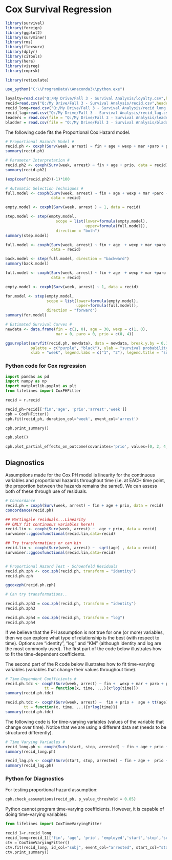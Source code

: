 
# Cox Survival Regression


```r
library(survival)
library(foreign)
library(ggplot2)
library(survminer)
library(rms)
library(flexsurv)
library(dplyr)
library(ciTools)
library(here)
library(visreg)
library(cmprsk)

library(reticulate)

use_python("C:\\ProgramData\\Anaconda3\\python.exe")


```




```r
loyalty=read.csv("Q:/My Drive/Fall 3 - Survival Analysis/loyalty.csv",header=T)
recid=read.csv("Q:/My Drive/Fall 3 - Survival Analysis/recid.csv",header=T)
recid_long=read.csv("Q:/My Drive/Fall 3 - Survival Analysis/recid_long.csv",header=T)
recid_lag=read.csv("Q:/My Drive/Fall 3 - Survival Analysis/recid_lag.csv",header=T)
leaders = read.csv(file = "Q:/My Drive/Fall 3 - Survival Analysis/leaders.csv", header = TRUE)
bladder = read.csv(file = "Q:/My Drive/Fall 3 - Survival Analysis/bladder.csv", header = TRUE)

```


The following code fits the Proportional Cox Hazard model.

```r

# Proportional Hazards Model #
recid.ph <- coxph(Surv(week, arrest) ~ fin + age + wexp + mar +paro + prio, data = recid)
summary(recid.ph)

# Parameter Interpretation #
recid.ph2 <- coxph(Surv(week, arrest) ~ fin + age + prio, data = recid)
summary(recid.ph2)

(exp(coef(recid.ph2))-1)*100

# Automatic Selection Techniques #
full.model <- coxph(Surv(week, arrest) ~ fin + age + wexp + mar +paro + prio, 
                    data = recid)

empty.model <- coxph(Surv(week, arrest ) ~ 1, data = recid)

step.model <- step(empty.model, 
                      scope = list(lower=formula(empty.model), 
                                   upper=formula(full.model)), 
                      direction = "both")
summary(step.model)

full.model <- coxph(Surv(week, arrest) ~ fin + age  + wexp + mar +paro + prio, 
                    data = recid)

back.model <- step(full.model, direction = "backward")
summary(back.model)

full.model <- coxph(Surv(week, arrest) ~ fin + age  + wexp + mar +paro + prio, 
                    data = recid)

empty.model <- coxph(Surv(week, arrest) ~ 1, data = recid)

for.model <- step(empty.model, 
                  scope = list(lower=formula(empty.model), 
                               upper=formula(full.model)), 
                  direction = "forward")
summary(for.model)

# Estimated Survival Curves #
newdata <- data.frame(fin = c(1, 0), age = 30, wexp = c(1, 0),
                      mar = 0, paro = 0, prio = c(0, 4))

ggsurvplot(survfit(recid.ph, newdata), data = newdata, break.y.by = 0.1,
           palette = c("purple", "black"), ylab = "survival probability",
           xlab = "week", legend.labs = c("1", "2"), legend.title = "subject")


```


### Python code for Cox regression

```python
import pandas as pd
import numpy as np
import matplotlib.pyplot as plt
from lifelines import CoxPHFitter

recid = r.recid

recid_ph=recid[['fin','age', 'prio','arrest','week']]
cph = CoxPHFitter()
cph.fit(recid_ph, duration_col='week', event_col='arrest')

cph.print_summary()

cph.plot()
```


```python
cph.plot_partial_effects_on_outcome(covariates='prio', values=[0, 2, 4, 6, 8, 10], cmap='coolwarm')
```


## Diagnostics

Assumptions made for the Cox PH model is linearity for the continuous variables and proportional hazards throughout time (i.e. at EACH time point, the proportion between the hazards remains the same!).  We can assess both of these through use of residuals.

```r

# Concordance 
recid.ph = coxph(Surv(week, arrest) ~ fin + age + prio, data = recid)
concordance(recid.ph)

## Martingale residuals...Linearity
## ONLY fit continuous variables here!!
recid.lin <- coxph(Surv(week, arrest) ~  age + prio, data = recid)
survminer::ggcoxfunctional(recid.lin,data=recid)

## Try transformations or can bin
recid.lin <- coxph(Surv(week, arrest) ~  sqrt(age) , data = recid)
survminer::ggcoxfunctional(recid.lin,data=recid)


# Proportional Hazard Test - Schoenfeld Residuals 
recid.ph.zph <- cox.zph(recid.ph, transform = "identity")
recid.ph.zph

ggcoxzph(recid.ph.zph)

# Can try transformations..

recid.ph.zph3 = cox.zph(recid.ph, transform = "identity")
recid.ph.zph3

recid.ph.zph4 = cox.zph(recid.ph, transform = "log")
recid.ph.zph4

```

If we believe that the PH assumption is not true for one (or more) variables, then we can explore what type of relationship is the best (with respect to time).  Options are "identity", "log" and "KM" (although identity and log are the most commonly used).  The first part of the code below illustrates how to fit the time-dependent coefficients.

The second part of the R code below illustrates how to fit  time-varying variables (variables that change their values throughout time).


```r

# Time-Dependent Coefficients #
recid.ph.tdc <- coxph(Surv(week, arrest) ~ fin +  wexp + mar + paro + prio+ age + tt(age), data = recid,
                 tt = function(x, time, ...){x*log(time)})
summary(recid.ph.tdc)

recid.ph.tdc <- coxph(Surv(week, arrest) ~  fin + prio +  age + tt(age), data = recid,
        tt = function(x, time, ...){x*log(time)})
summary(recid.ph.tdc)


```

The following code is for time-varying variables (values of the variable that change over time).  Notice that we are using a different data set (needs to be structured differently).

```r
# Time Varying Variables #
recid_long.ph <- coxph(Surv(start, stop, arrested) ~ fin + age + prio + employed, data = recid_long)
summary(recid_long.ph)

recid_lag.ph <- coxph(Surv(start, stop, arrested) ~ fin + age +  prio + employed, data = recid_lag)
summary(recid_lag.ph)
```


### Python for Diagnostics

For testing proportional hazard assumption:

```python
cph.check_assumptions(recid_ph, p_value_threshold = 0.05)
```

Python cannot program time-varying coefficients.  However, it is capable of doing time-varying variables:

```python
from lifelines import CoxTimeVaryingFitter

recid_1=r.recid_long
recid_long=recid_1[['fin', 'age', 'prio', 'employed','start','stop','subj','arrested']]
ctv = CoxTimeVaryingFitter()
ctv.fit(recid_long, id_col="subj", event_col="arrested", start_col="start", stop_col="stop", show_progress=True)
ctv.print_summary()
```

